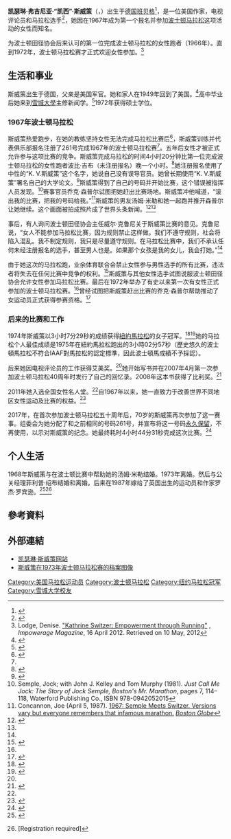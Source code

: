 {{Infobox sportsperson
| name                      = Kathrine Switzer
| image                     = Kathrine Switzer at the 2011 Berlin Marathon Expo.jpg
| image_size                = 
| alt                       = 
| caption                   = 
| real_name                 = 
| native_name               = 
| native_name_lang          = 
| romanizedname             = 
| english_name              = 
| birth_name                = 
| nationality               = 
| national_team             = 
| ethnicity                 = 
| hometown                  = {{USA}}紐約
| citizenship               = 
| birth_date                = {{Birth date and age|year=1947|month=1|day=5}}
| birth_place               = 
| death_date                = 
| death_place               = 
| resting_place             = 
| resting_place_coordinates = 
| monuments                 = 
| residence                 = 
| education                 = 雪城大學紐豪斯新聞與傳播學院
| alma_mater                = 雪城大學
| occupation                = 
| years_active              = 1967 -
| employer                  = 
| agent                     = 
| height                    = 
| weight                    = 
| spouse                    = 
{{plainlist|
*{{marriage|Tom Miller|1968|1972|end=divorced}}
*{{marriage|Roger Robinson|1987年12月12日}}
}}
| life_partner              = 
| other_interests           = 
| website                   = 
| country                   = 
| sport                     = 田徑
| disability                = 
| disability_class          = 
| rank                      = 
| event                     = 長跑
| universityteam            = 
| collegeteam               = 
| league                    = 
| league_type               = 
| club                      = 
| team                      = 
| turnedpro                 = 
| partner                   = 
| former_partner            = 
| coach                     = 
| retired                   = 
| coaching                  = 
| worlds                    = 
| regionals                 = 
| nationals                 = 
| olympics                  = 
| paralympics               = 
| highestranking            = 
| pb                        = 
{{ubl
|'''5公里'''：36分30秒 （2017年）
|'''4英里'''：32分22秒 （2000年）
|'''10公里'''：51分14秒 （2002年）
|'''馬拉松'''：3小時02分57秒 （1975年）
}}
| medaltemplates            = 
| show-medals               = 
| updated                   = 2017年8月1日
}}
'''凯瑟琳·弗吉尼亚·“凯西”·斯威策'''（{{lang-en|'''Kathrine Virginia "Kathy" Switzer'''}}，{{bd|1947年|1月5日||}}）出生于[[德国|德国]][[班贝格|班贝格]]<ref>{{cite news|url=http://www.germanroadraces.de/274-1-16454-kathrine-switzer-and-roger-robinson-visit-the.html|title=Kathrine Switzer and Roger Robinson visit the Berlin Sports Museum|last=Milde|first=Horst|date=2010-06-02|work=German Road Races e.V.|accessdate=2013-03-19|deadurl=yes|archiveurl=https://web.archive.org/web/20140308220723/http://www.germanroadraces.de/274-1-16454-kathrine-switzer-and-roger-robinson-visit-the.html|archivedate=2014-03-08}}</ref>，是一位美国作家，电视评论员和马拉松选手<ref>{{cite news|url=http://espn.go.com/espnw/more-sports/7803502/2012-boston-marathon-how-kathrine-switzer-paved-way-female-runners|title=How Kathrine Switzer paved the way|last=Butler|first=Sarah Lorge|date=2012-04-12|work=ESPN-W|accessdate=2012-07-13|archive-date=2012-06-22|archive-url=https://web.archive.org/web/20120622140910/http://espn.go.com/espnw/more-sports/7803502/2012-boston-marathon-how-kathrine-switzer-paved-way-female-runners|dead-url=no}}</ref>，她因在1967年成为第一个报名并参加[[波士顿马拉松|波士顿马拉松]]这项活动的女性而知名。

{{link-en|波比·吉布|Bobbi Gibb}}为波士顿田径协会后来认可的第一位完成波士顿马拉松的女性跑者（1966年）。直到1972年，波士顿马拉松赛才正式欢迎女性参加。<ref name="Impowerage">Lodge, Denise. [http://impowerage.com/not-too-late/active/kathrine-switzer-empowerment-through-running "Kathrine Switzer: Empowerment through Running"] {{Wayback|url=http://impowerage.com/not-too-late/active/kathrine-switzer-empowerment-through-running |date=20190917021026 }}, ''Impowerage Magazine'', 16 April 2012. Retrieved on 10 May, 2012</ref>

==生活和事业==
斯威策出生于德国，父亲是美国军官。她和家人在1949年回到了美国。<ref>{{cite news|url=http://www.germanroadraces.de/274-0-27111-katherine-switzer-65-jahre-gratulation-der.html|title=Katherine Switzer 65 Jahre - GRATULATION der Laufpionierin!|last=Milde|first=Horst|date=2012-01-05|work=German Road Races e.V.|accessdate=2013-03-19|deadurl=yes|archiveurl=https://web.archive.org/web/20140329011408/http://www.germanroadraces.de/274-0-27111-katherine-switzer-65-jahre-gratulation-der.html|archivedate=2014-03-29}}</ref>高中毕业后她来到[[雪城大學|雪城大學]]主修新闻学。<ref name="lady">{{cite web|url=http://www.mediaed.org/assets/products/151/Kathy_Switzer.pdf|title=Lady With Desire to Run Crashed Marathon|date=1967-04-23|publisher=The New York Times|accessdate=2014-11-02|deadurl=yes|archiveurl=https://web.archive.org/web/20120306124858/http://www.mediaed.org/assets/products/151/Kathy_Switzer.pdf|archivedate=2012-03-06}}</ref>1972年获得硕士学位。

===1967年波士顿马拉松===
斯威策热爱跑步，在她的教练坚持女性无法完成马拉松比赛后<ref>{{cite news |url=http://www.abc.net.au/news/2015-08-22/women-shine-as-gender-barriers-continue-to-fall-us-army-rangers/6716888 |date=2015-08-22 |publisher=Australian Broadcasting Commission |title=First women graduate from US Army Ranger School as gender barriers continue to fall |first=Jennifer |last=King |archiveurl=https://web.archive.org/web/20150822132200/http://www.abc.net.au/news/2015-08-22/women-shine-as-gender-barriers-continue-to-fall-us-army-rangers/6716888 |archivedate=2015-08-22 |deadurl=yes |accessdate=2016-07-06 }}</ref>，斯威策训练并代表俱乐部报名注册了261号完成1967年的波士顿马拉松赛<ref name="lady" />。五年后女性才被正式允许参与这项比赛的竞争。斯威策完成马拉松的时间4小时20分钟比第一位完成波士顿马拉松的女性跑者波比·吉布（未注册报名）晚一个小时。<ref>{{cite web|url=http://www.coolrunning.com/boston/results2.htm|title=BAA Marathon Results|website=www.coolrunning.com|accessdate=2016-07-06|archive-date=2016-06-25|archive-url=https://web.archive.org/web/20160625093518/http://www.coolrunning.com/boston/results2.htm|dead-url=yes}}</ref>她注册报名使用了中性的“K. V.斯威策”这个名字，她说自己没有误导官员。她曾长期使用“K. V.斯威策”署名自己的大学论文。<ref name="KS Life">{{cite web|url=https://kathrineswitzer.com/1967-boston-marathon-the-real-story/|title=The Real Story|publisher=|accessdate=2019-03-28|archive-date=2020-04-20|archive-url=https://web.archive.org/web/20200420232514/https://kathrineswitzer.com/1967-boston-marathon-the-real-story/|dead-url=no}}</ref>斯威策得到了自己的号码并开始比赛，这个错误被指挥人员发现。<ref>Semple, Jock; with John J. Kelley and Tom Murphy (1981). ''Just Call Me Jock: The Story of Jock Semple, Boston's Mr. Marathon'', pages 7, 114–118, Waterford Publishing Co., ISBN 978-0942052015</ref>赛事官员乔克·森普尔试图把她赶出比赛场地。斯威策冲他喊道，“滚出我的比赛，把我的号码给我。”<ref name="Concannon">Concannon, Joe (April 5, 1987). [http://pqasb.pqarchiver.com/boston/access/59480176.html?FMT=ABS&FMTS=ABS:FT&type=current 1967: Semple Meets Switzer. Versions vary but everyone remembers that infamous marathon.] ''[[Boston_Globe|Boston Globe]]''</ref>斯威策的男友汤姆·米勒和她一起跑并推开森普尔让她继续。这个画面被拍成照片成了世界头条新闻。<ref>{{cite web|url=https://www.youtube.com/watch?v=fE2gQr7GYJE|title=MAKERS: Women Who Make America (Ep1) Awakening - PBS America|first=|last=PBS America|date=2013-08-15|publisher=|via=YouTube|accessdate=2016-07-06|archive-date=2015-12-08|archive-url=https://web.archive.org/web/20151208094502/https://www.youtube.com/watch?v=fE2gQr7GYJE|dead-url=no}}</ref><ref name="KS Life" /> 

事后，有人询问波士顿田径协会主任威尔·克鲁尼关于斯威策比赛的意见。克鲁尼说，“女人不能参加马拉松比赛，因为规则禁止这样做。我们不遵守规则，社会将陷入混乱。我不制定规则，我只是尽量遵守规则。在马拉松比赛中，我们不承认任何未经注册报名的选手，甚至男人也是。如果那个女孩是我的女儿，我会打她。”<ref name="lady" />

由于她这次的马拉松跑，业余体育联合会禁止女性参与男性选手的所有比赛，违法者将失去在任何比赛中竞争的权利。<ref>{{cite book|title=The Women's Book of World Records and Achievements|url=https://archive.org/details/womensbookofworl00onei|author=Romanelli, Elaine<!-- for the chapter -->|editor=O'Neill, Lois Decker|publisher=Anchor Press|year=1979|page=[https://archive.org/details/womensbookofworl00onei/page/576 576]|chapter=Women in Sports and Games|isbn=0-385-12733-2}}</ref>斯威策与其他女性选手试图说服波士顿田径协会允许女性参加马拉松比赛。最后在1972年举办了有史以来第一次有女性正式参加的波士顿马拉松赛。<ref name="Impowerage" />曾经试图把斯威策赶出比赛的乔克·森普尔帮助推动了女运动员正式获得参赛资格。<ref name="NYT 1988-03-10">{{cite news|date=1988-03-10|title=Jock Semple, Marathon Official|url=http://www.nytimes.com/1988/03/10/obituaries/jock-semple-marathon-official.html|newspaper=[[The_New_York_Times|The New York Times]]|agency=Associated Press|accessdate=2014-11-04|archive-date=2014-11-04|archive-url=https://web.archive.org/web/20141104051553/http://www.nytimes.com/1988/03/10/obituaries/jock-semple-marathon-official.html|dead-url=no}}</ref>

===后来的比赛和工作===

1974年斯威策以3小时7分29秒的成绩获得[[紐約馬拉松|紐約馬拉松]]的女子冠军。<ref name=MW2007A>{{cite book|last=Switzer|first=Kathrine|title=Marathon Woman|url=https://archive.org/details/marathonwomanrun0000swit_w0p3|publisher=Carroll & Graf|location=New York|year=2007|page=[https://archive.org/details/marathonwomanrun0000swit_w0p3/page/270 270]|isbn=978-0-7867-1967-9}}</ref><ref>{{cite web|url=https://www.nyrr.org/|title=New York Road Runners|website=New York Road Runners|accessdate=2019-03-28|archive-date=2019-03-28|archive-url=https://web.archive.org/web/20190328065408/https://www.nyrr.org/|dead-url=yes}}</ref>她的马拉松个人最佳成绩是1975年在紐約馬拉松跑出的3小時02分57秒（歷史悠久的波士頓馬拉松不符合IAAF對馬拉松的認定標準，因此波士頓馬成績不予採認）。

后来她因电视评论员的工作获得艾美奖。<ref name="Impowerage" />她开始写书并在2007年4月第一次参加波士顿马拉松40周年时发行了自己的回忆录。2008年这本书获得了比利奖。<ref>{{cite web |url = http://kathrineswitzer.com/author/books/ |title = Kathrine Switzer Website |accessdate = 2014-04-15 |archive-date = 2014-04-25 |archive-url = https://web.archive.org/web/20140425182145/http://kathrineswitzer.com/author/books/ |dead-url = yes }}</ref>

2011年她入选全国女性名人堂。<ref name="Impowerage" />自1967年以来，她一直致力于改善世界不同地区女性运动及比赛的权益。<ref>{{cite web|url=http://www.bbc.co.uk/news/magazine-17632029|publisher=BBC news|date=2012-04-16|title=Boston, 1967: When marathons were just for men|accessdate=2012-05-01|archive-date=2012-04-20|archive-url=https://web.archive.org/web/20120420033919/http://www.bbc.co.uk/news/magazine-17632029|dead-url=no}}</ref>

2017年，在首次参加波士顿马拉松五十周年后，70岁的斯威策再次参加了这一赛事。组委会为她分配了和之前相同的号码261号，并宣布将这一号码[[榮譽背號|永久保留]]，不再使用，以示对斯威策的纪念。她最终耗时4小时44分31秒完成这次比赛。<ref>{{cite news|url=http://edition.cnn.com/2017/04/17/us/boston-marathon-kathrine-switzer-trnd/|title=1st woman to officially run Boston Marathon does it again, 50 years later|publisher=CNN|date=2017-04-18|accessdate=2017-04-20|archive-date=2017-04-20|archive-url=https://web.archive.org/web/20170420012134/http://edition.cnn.com/2017/04/17/us/boston-marathon-kathrine-switzer-trnd|dead-url=no}}</ref>

==个人生活==
1968年斯威策与在波士顿比赛中帮助她的汤姆·米勒结婚。1973年离婚。然后与公关经理菲利普·绍布结婚和离婚。后来在1987年嫁给了英国出生的运动员和作家罗杰·罗宾逊。<ref name=MW2007C>{{cite book|last=Switzer|first=Kathrine|title=Marathon Woman|url=https://archive.org/details/marathonwomanrun0000swit_w0p3|publisher=Carroll & Graf|location=New York|year=2007|pages=[https://archive.org/details/marathonwomanrun0000swit_w0p3/page/132 132]-33, 203-04, 382-83|isbn=978-0-7867-1967-9}}</ref><ref name="Lynch">{{cite web|url=http://www.courant.com/news/connecticut/hc-love-story-switzer-robinson-0928-20140919-story.html|title=Legendary Runners Slow Down Long Enough To Marry|last=Lynch|first=M.A.C.|date=2014-09-30|accessdate=2015-08-22|archive-date=2015-09-23|archive-url=https://web.archive.org/web/20150923224538/http://www.courant.com/news/connecticut/hc-love-story-switzer-robinson-0928-20140919-story.html|dead-url=no}} [Registration required]</ref>

== 參考資料 ==
{{Reflist|30em}}

== 外部連結 ==
*[http://www.katherineswitzer.com 凯瑟琳·斯威策网站]{{Wayback|url=http://www.katherineswitzer.com/ |date=20200203142225 }}
*[http://www.corbisimages.com/stock-photo/rights-managed/U1770509/jock-semple-and-katherine-switzer?popup=1 斯威策在1973年波士顿马拉松赛的档案图像]{{Wayback|url=http://www.corbisimages.com/stock-photo/rights-managed/U1770509/jock-semple-and-katherine-switzer?popup=1 |date=20160304050135 }}

{{Authority control}}
{{DEFAULTSORT:Switzer, Kathrine}}

[[Category:美国马拉松运动员|Category:美国马拉松运动员]]
[[Category:波士顿马拉松|Category:波士顿马拉松]]
[[Category:纽约马拉松冠军|Category:纽约马拉松冠军]]
[[Category:雪城大学校友|Category:雪城大学校友]]